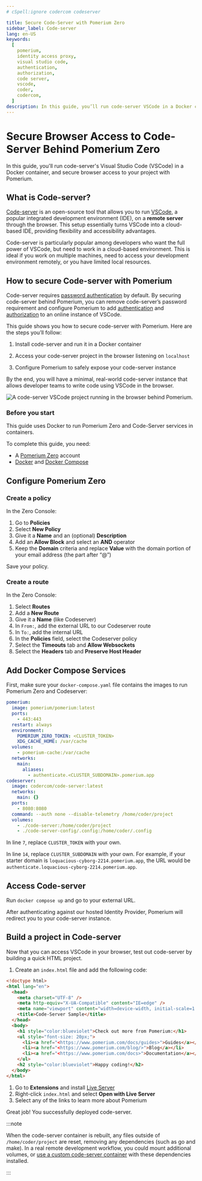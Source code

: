 ```yaml
---
# cSpell:ignore codercom codeserver

title: Secure Code-Server with Pomerium Zero
sidebar_label: Code-server
lang: en-US
keywords:
  [
    pomerium,
    identity access proxy,
    visual studio code,
    authentication,
    authorization,
    code server,
    vscode,
    coder,
    codercom,
  ]
description: In this guide, you’ll run code-server VSCode in a Docker container and secure browser access to your project behind Pomerium.
---
```



# Secure Browser Access to Code-Server Behind Pomerium Zero

In this guide, you'll run code-server's Visual Studio Code (VSCode) in a Docker container, and secure browser access to your project with Pomerium.

## What is Code-server?

[Code-server](https://github.com/coder/code-server) is an open-source tool that allows you to run [VSCode](https://code.visualstudio.com/), a popular integrated development environment (IDE), on a **remote server** through the browser. This setup essentially turns VSCode into a cloud-based IDE, providing flexibility and accessibility advantages.

Code-server is particularly popular among developers who want the full power of VSCode, but need to work in a cloud-based environment. This is ideal if you work on multiple machines, need to access your development environment remotely, or you have limited local resources.

## How to secure Code-server with Pomerium

Code-server requires [password authentication](https://coder.com/docs/code-server/latest/guide#expose-code-server) by default. By securing code-server behind Pomerium, you can remove code-server’s password requirement and configure Pomerium to add [authentication](/docs/capabilities/authentication) and [authorization](/docs/capabilities/authorization) to an online instance of VSCode.

This guide shows you how to secure code-server with Pomerium. Here are the steps you’ll follow:

1. Install code-server and run it in a Docker container

1. Access your code-server project in the browser listening on `localhost`

1. Configure Pomerium to safely expose your code-server instance

By the end, you will have a minimal, real-world code-server instance that allows developer teams to write code using VSCode in the browser.

![A code-server VSCode project running in the browser behind Pomerium.](img/code-server/vscode-pomerium.png)

### Before you start

This guide uses Docker to run Pomerium Zero and Code-Server services in containers.

To complete this guide, you need:

- A [Pomerium Zero](http://console.pomerium.app/create-account) account
- [Docker](https://docs.docker.com/install/) and [Docker Compose](https://docs.docker.com/compose/install/)

## Configure Pomerium Zero

### Create a policy

In the Zero Console:

1. Go to **Policies**
2. Select **New Policy**
3. Give it a **Name** and an (optional) **Description**
4. Add an **Allow Block** and select an **AND** operator
5. Keep the **Domain** criteria and replace **Value** with the domain portion of your email address (the part after “@”)

Save your policy.

### Create a route

In the Zero Console:

1. Select **Routes**
2. Add a **New Route**
3. Give it a **Name** (like Codeserver)
4. In `From:`, add the external URL to our Codeserver route
5. In `To:`, add the internal URL
6. In the **Policies** field, select the Codeserver policy
7. Select the **Timeouts** tab and **Allow Websockets**
8. Select the **Headers** tab and **Preserve Host Header**

## Add Docker Compose Services

First, make sure your `docker-compose.yaml` file contains the images to run Pomerium Zero and Codeserver:

```yaml {7,14} showLineNumbers
pomerium:
  image: pomerium/pomerium:latest
  ports:
    - 443:443
  restart: always
  environment:
    POMERIUM_ZERO_TOKEN: <CLUSTER_TOKEN>
    XDG_CACHE_HOME: /var/cache
  volumes:
    - pomerium-cache:/var/cache
  networks:
    main:
      aliases:
        - authenticate.<CLUSTER_SUBDOMAIN>.pomerium.app
codeserver:
  image: codercom/code-server:latest
  networks:
    main: {}
  ports:
    - 8080:8080
  command: --auth none --disable-telemetry /home/coder/project
  volumes:
    - ./code-server:/home/coder/project
    - ./code-server-config/.config:/home/coder/.config
```

In line `7`, replace `CLUSTER_TOKEN` with your own.

In line `14`, replace `CLUSTER_SUBDOMAIN` with your own. For example, if your starter domain is `loquacious-cyborg-2214.pomerium.app`, the URL would be `authenticate.loquacious-cyborg-2214.pomerium.app`.

## Access Code-server

Run `docker compose up` and go to your external URL.

After authenticating against our hosted Identity Provider, Pomerium will redirect you to your code-server instance.

## Build a project in Code-server

Now that you can access VSCode in your browser, test out code-server by building a quick HTML project.

1. Create an `index.html` file and add the following code:

```html
<!doctype html>
<html lang="en">
  <head>
    <meta charset="UTF-8" />
    <meta http-equiv="X-UA-Compatible" content="IE=edge" />
    <meta name="viewport" content="width=device-width, initial-scale=1.0" />
    <title>Code-Server Sample</title>
  </head>
  <body>
    <h1 style="color:blueviolet">Check out more from Pomerium:</h1>
    <ul style="font-size: 20px;">
      <li><a href="<https://www.pomerium.com/docs/guides>">Guides</a></li>
      <li><a href="<https://www.pomerium.com/blog/>">Blog</a></li>
      <li><a href="<https://www.pomerium.com/docs>">Documentation</a></li>
    </ul>
    <h2 style="color:blueviolet">Happy coding!</h2>
  </body>
</html>
```

1. Go to **Extensions** and install [Live Server](https://marketplace.visualstudio.com/items?itemName=ritwickdey.LiveServer)
2. Right-click `index.html` and select **Open with Live Server**
3. Select any of the links to learn more about Pomerium

Great job! You successfully deployed code-server.

:::note

When the code-server container is rebuilt, any files outside of `/home/coder/project` are reset, removing any dependencies (such as go and make). In a real remote development workflow, you could mount additional volumes, or [use a custom code-server container](https://github.com/cdr/deploy-code-server/tree/main/deploy-container) with these dependencies installed.

:::
